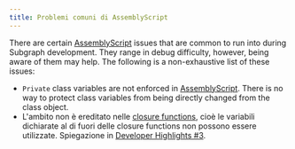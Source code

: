 ```yaml
---
title: Problemi comuni di AssemblyScript
---
```


There are certain [AssemblyScript](https://github.com/AssemblyScript/assemblyscript) issues that are common to run into during Subgraph development. They range in debug difficulty, however, being aware of them may help. The following is a non-exhaustive list of these issues:

- `Private` class variables are not enforced in [AssemblyScript](https://www.assemblyscript.org/status.html#language-features). There is no way to protect class variables from being directly changed from the class object.
- L'ambito non è ereditato nelle [closure functions](https://www.assemblyscript.org/status.html#on-closures), cioè le variabili dichiarate al di fuori delle closure functions non possono essere utilizzate. Spiegazione in [Developer Highlights #3](https://www.youtube.com/watch?v=1-8AW-lVfrA&t=3243s).
